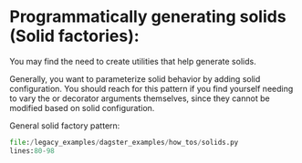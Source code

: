 
<DynamicMetaTags title="Solid Factories | Dagster" />

# Programmatically generating solids (Solid factories):

You may find the need to create utilities that help generate solids.

Generally, you want to parameterize solid behavior by adding solid
configuration. You should reach for this pattern if you find yourself
needing to vary the <PyObject module="dagster" object="SolidDefinition" /> or <PyObject module="dagster" object="solid" displayText="@solid" /> decorator
arguments themselves, since they cannot be modified based on solid configuration.

General solid factory pattern:

```python literalinclude caption=solids.py
file:/legacy_examples/dagster_examples/how_tos/solids.py
lines:80-98
```
